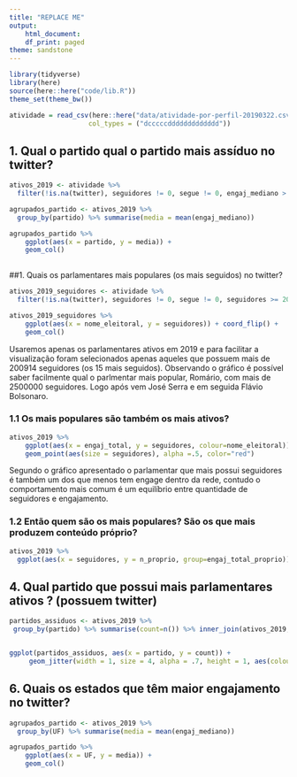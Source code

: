 ```yaml
---
title: "REPLACE ME"
output:
    html_document:
    df_print: paged
theme: sandstone
---
```


```r
library(tidyverse)
library(here)
source(here::here("code/lib.R"))
theme_set(theme_bw())
```

```r
atividade = read_csv(here::here("data/atividade-por-perfil-20190322.csv"), 
                    col_types = ("dcccccddddddddddddd")) 

```

## 1.  Qual o partido qual o partido mais assíduo  no twitter?

```r

ativos_2019 <- atividade %>% 
  filter(!is.na(twitter), seguidores != 0, segue != 0, engaj_mediano > 20, engaj_mediano_proprio > 20, engaj_total_retweet > 0)

agrupados_partido <- ativos_2019 %>%
  group_by(partido) %>% summarise(media = mean(engaj_mediano))

agrupados_partido %>%
    ggplot(aes(x = partido, y = media)) +
    geom_col()
  

```


##1. Quais os parlamentares mais populares (os mais seguidos) no twitter? 
  


```r

ativos_2019_seguidores <- atividade %>% 
  filter(!is.na(twitter), seguidores != 0, segue != 0, seguidores >= 200914)

ativos_2019_seguidores %>%
    ggplot(aes(x = nome_eleitoral, y = seguidores)) + coord_flip() +
    geom_col()

```

Usaremos apenas os parlamentares ativos em 2019 e para facilitar a visualização foram selecionados apenas aqueles que possuem mais de 200914 seguidores (os 15 mais seguidos). 
Observando o gráfico é possível saber facilmente qual o parlmentar mais popular, Romário, com  mais de 2500000 seguidores. Logo após vem José Serra e em seguida Flávio Bolsonaro. 



### 1.1 Os mais populares são também os mais ativos? 

```r
ativos_2019 %>%
    ggplot(aes(x = engaj_total, y = seguidores, colour=nome_eleitoral)) + 
    geom_point(aes(size = seguidores), alpha =.5, color="red")

```
Segundo o gráfico apresentado o parlamentar que mais possui seguidores é também um dos que menos tem engage dentro da rede, contudo o comportamento mais comum é um equilíbrio entre quantidade de seguidores e engajamento. 


### 1.2 Então quem são os mais populares? São os que mais produzem conteúdo próprio? 
```r
ativos_2019 %>% 
  ggplot(aes(x = seguidores, y = n_proprio, group=engaj_total_proprio)) +geom_point(aes(size = engaj_total_proprio), alpha =.5, color="blue")


```



## 4. Qual partido que possui mais parlamentares ativos ? (possuem twitter)

```r

partidos_assiduos <- ativos_2019 %>% 
 group_by(partido) %>% summarise(count=n()) %>% inner_join(ativos_2019, by='partido')


ggplot(partidos_assiduos, aes(x = partido, y = count)) +    
     geom_jitter(width = 1, size = 4, alpha = .7, height = 1, aes(colour = partido))
```



## 6. Quais os estados que têm maior engajamento no twitter?
```r

agrupados_partido <- ativos_2019 %>%
  group_by(UF) %>% summarise(media = mean(engaj_mediano))

agrupados_partido %>%
    ggplot(aes(x = UF, y = media)) +
    geom_col()
  

```

